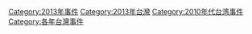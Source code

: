 [[Category:2013年事件|Category:2013年事件]]
[[Category:2013年台灣|Category:2013年台灣]]
[[Category:2010年代台湾事件|Category:2010年代台湾事件]]
[[Category:各年台灣事件|Category:各年台灣事件]]